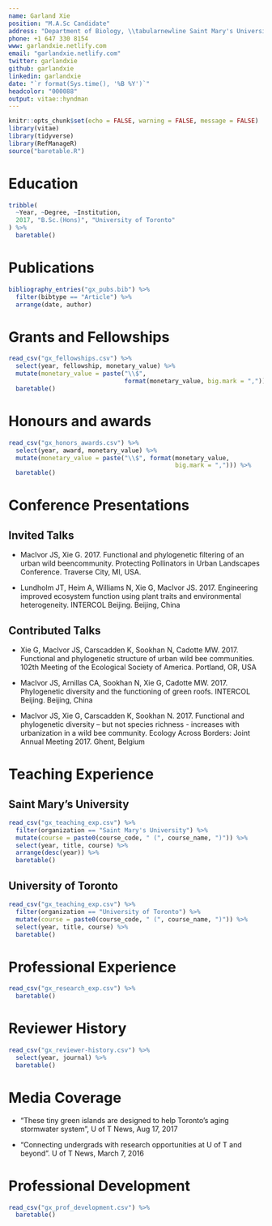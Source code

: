 ```yaml
---
name: Garland Xie
position: "M.A.Sc Candidate"
address: "Department of Biology, \\tabularnewline Saint Mary's University, B3H 2N8, Canada"
phone: +1 647 330 8154
www: garlandxie.netlify.com
email: "garlandxie.netlify.com"
twitter: garlandxie
github: garlandxie
linkedin: garlandxie
date: "`r format(Sys.time(), '%B %Y')`"
headcolor: "000088"
output: vitae::hyndman
---
```


```r
knitr::opts_chunk$set(echo = FALSE, warning = FALSE, message = FALSE)
library(vitae)
library(tidyverse)
library(RefManageR)
source("baretable.R")
```

# Education 

```r
tribble(
  ~Year, ~Degree, ~Institution,
  2017, "B.Sc.(Hons)", "University of Toronto"
) %>%
  baretable()
```

# Publications

```r
bibliography_entries("gx_pubs.bib") %>%
  filter(bibtype == "Article") %>%
  arrange(date, author)
```

# Grants and Fellowships

```r
read_csv("gx_fellowships.csv") %>%
  select(year, fellowship, monetary_value) %>%
  mutate(monetary_value = paste("\\$", 
                                format(monetary_value, big.mark = ","))) %>%
  baretable() 
```

# Honours and awards

```r
read_csv("gx_honors_awards.csv") %>%
  select(year, award, monetary_value) %>%
  mutate(monetary_value = paste("\\$", format(monetary_value, 
                                              big.mark = ","))) %>%
  baretable()
```

# Conference Presentations

## Invited Talks

* MacIvor JS, Xie G. 2017. Functional and phylogenetic filtering of an urban wild beencommunity. Protecting Pollinators in Urban Landscapes Conference. Traverse City, MI, USA.

* Lundholm JT, Heim A, Williams N, Xie G, MacIvor JS. 2017. Engineering improved ecosystem function using plant traits and environmental heterogeneity. INTERCOL Beijing. Beijing, China

## Contributed Talks

* Xie G, MacIvor JS, Carscadden K, Sookhan N, Cadotte MW. 2017. Functional and phylogenetic structure of urban wild bee communities. 102th Meeting of the Ecological Society of America. Portland, OR, USA 

* MacIvor JS, Arnillas CA, Sookhan N, Xie G, Cadotte MW. 2017. Phylogenetic diversity and the functioning of green roofs. INTERCOL Beijing. Beijing, China

* MacIvor JS, Xie G, Carscadden K, Sookhan N. 2017. Functional and phylogenetic diversity – but not species richness - increases with urbanization in a wild bee community. Ecology Across
Borders: Joint Annual Meeting 2017. Ghent, Belgium


# Teaching Experience

## Saint Mary's University 
```r
read_csv("gx_teaching_exp.csv") %>%
  filter(organization == "Saint Mary's University") %>%
  mutate(course = paste0(course_code, " (", course_name, ")")) %>%
  select(year, title, course) %>%
  arrange(desc(year)) %>%
  baretable()
```

## University of Toronto

```r
read_csv("gx_teaching_exp.csv") %>%
  filter(organization == "University of Toronto") %>%
  mutate(course = paste0(course_code, " (", course_name, ")")) %>%
  select(year, title, course) %>%
  baretable()
```

# Professional Experience

```r
read_csv("gx_research_exp.csv") %>%
  baretable()
```

# Reviewer History

```r
read_csv("gx_reviewer-history.csv") %>%
  select(year, journal) %>%
  baretable()
```

# Media Coverage 

* “These tiny green islands are designed to help Toronto's aging stormwater system”, U of T News, Aug 17, 2017

* “Connecting undergrads with research opportunities at U of T and beyond”. U of T News, March 7, 2016

# Professional Development 

```r
read_csv("gx_prof_development.csv") %>%
  baretable()
```


